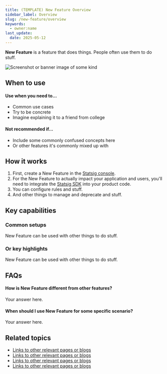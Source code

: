 ```yaml
---
title: (TEMPLATE) New Feature Overview
sidebar_label: Overview
slug: /new-feature/overview
keywords:
  - owner:name
last_update:
  date: 2025-05-12
---
```


**New Feature** is a feature that does things. People often use them to do stuff.

![Screenshot or banner image of some kind](/img/featuregates.png)

## When to use
#### Use when you need to...
- Common use cases
- Try to be concrete
- Imagine explaining it to a friend from college

#### Not recommended if...
- Include some commonly confused concepts here
- Or other features it's commonly mixed up with

## How it works
1. First, create a New Feature in the [Statsig console](/).
2. For the New Feature to actually impact your application and users, you'll need to integrate the [Statsig SDK](/sdks/quickstart) into your product code.
3. You can configure rules and stuff.
4. And other things to manage and deprecate and stuff.

## Key capabilities
### Common setups
New Feature can be used with other things to do stuff.
### Or key highlights
New Feature can be used with other things to do stuff.


## FAQs
#### How is New Feature different from other features?
Your answer here.
  
#### When should I use New Feature for some specific scenario?
Your answer here.

## Related topics
- [Links to other relevant pages or blogs](/)
- [Links to other relevant pages or blogs](/)
- [Links to other relevant pages or blogs](/)
- [Links to other relevant pages or blogs](/)